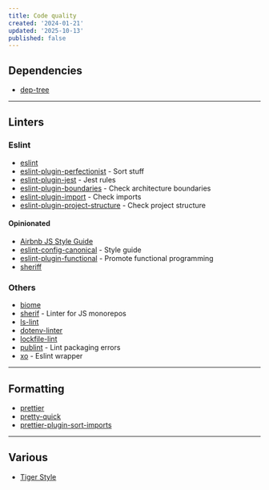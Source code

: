 ```yaml
---
title: Code quality
created: '2024-01-21'
updated: '2025-10-13'
published: false
---
```


## Dependencies

- [dep-tree](https://github.com/gabotechs/dep-tree)

---

## Linters

### Eslint

- [eslint](https://github.com/eslint/eslint)
- [eslint-plugin-perfectionist](https://github.com/azat-io/eslint-plugin-perfectionist) - Sort stuff
- [eslint-plugin-jest](https://github.com/jest-community/eslint-plugin-jest) - Jest rules
- [eslint-plugin-boundaries](https://github.com/javierbrea/eslint-plugin-boundaries) - Check architecture boundaries
- [eslint-plugin-import](https://github.com/import-js/eslint-plugin-import) - Check imports
- [eslint-plugin-project-structure](https://github.com/Igorkowalski94/eslint-plugin-project-structure) - Check project structure

#### Opinionated

- [Airbnb JS Style Guide](https://github.com/airbnb/javascript)
- [eslint-config-canonical](https://github.com/gajus/eslint-config-canonical) - Style guide
- [eslint-plugin-functional](https://github.com/eslint-functional/eslint-plugin-functional) - Promote functional programming
- [sheriff](https://github.com/AndreaPontrandolfo/sheriff)

### Others

- [biome](https://github.com/biomejs/biome)
- [sherif](https://github.com/QuiiBz/sherif) - Linter for JS monorepos
- [ls-lint](https://github.com/loeffel-io/ls-lint)
- [dotenv-linter](https://github.com/dotenv-linter/dotenv-linter)
- [lockfile-lint](https://github.com/lirantal/lockfile-lint)
- [publint](https://github.com/publint/publint) - Lint packaging errors
- [xo](https://github.com/xojs/xo) - Eslint wrapper

---

## Formatting

- [prettier](https://github.com/prettier/prettier)
- [pretty-quick](https://github.com/prettier/pretty-quick)
- [prettier-plugin-sort-imports](https://github.com/IanVS/prettier-plugin-sort-imports)

---

## Various

- [Tiger Style](https://tigerstyle.dev)
